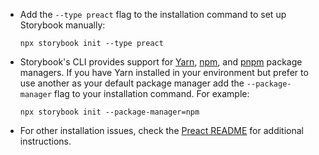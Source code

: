 - Add the `--type preact` flag to the installation command to set up Storybook manually:

  ```shell
  npx storybook init --type preact
  ```

- Storybook's CLI provides support for [Yarn](https://yarnpkg.com/), [npm](https://www.npmjs.com/), and [pnpm](https://pnpm.io/) package managers. If you have Yarn installed in your environment but prefer to use another as your default package manager add the `--package-manager` flag to your installation command. For example:

  ```shell
  npx storybook init --package-manager=npm
  ```

- For other installation issues, check the [Preact README](https://github.com/storybookjs/storybook/tree/next/code/frameworks/preact-webpack5) for additional instructions.
